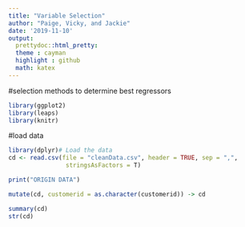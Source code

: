```yaml
---
title: "Variable Selection"
author: "Paige, Vicky, and Jackie"
date: '2019-11-10'
output: 
  prettydoc::html_pretty:
  theme : cayman
  highlight : github
  math: katex
---
```


#selection methods to determine best regressors


```r
library(ggplot2)
library(leaps)
library(knitr)
```

#load data

```r
library(dplyr)# Load the data
cd <- read.csv(file = "cleanData.csv", header = TRUE, sep = ",", 
                stringsAsFactors = T)

print("ORIGIN DATA")

mutate(cd, customerid = as.character(customerid)) -> cd

summary(cd)
str(cd)
```

